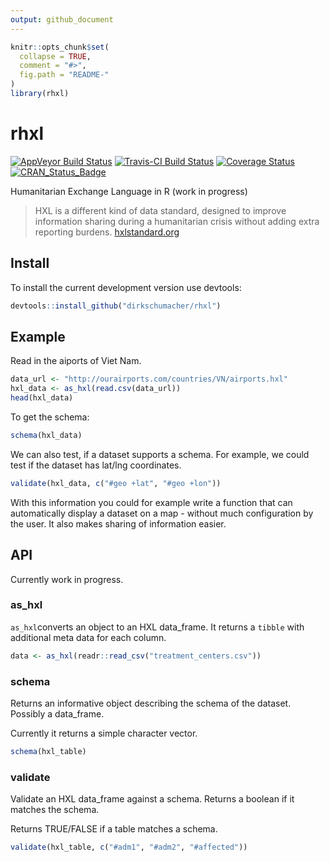 ```yaml
---
output: github_document
---
```


<!-- README.md is generated from README.Rmd. Please edit that file -->

```r
knitr::opts_chunk$set(
  collapse = TRUE,
  comment = "#>",
  fig.path = "README-"
)
library(rhxl)
```


# rhxl
[![AppVeyor Build Status](https://ci.appveyor.com/api/projects/status/github/dirkschumacher/rhxl?branch=master&svg=true)](https://ci.appveyor.com/project/dirkschumacher/rhxl)
[![Travis-CI Build Status](https://travis-ci.org/dirkschumacher/rhxl.svg?branch=master)](https://travis-ci.org/dirkschumacher/rhxl)
[![Coverage Status](https://img.shields.io/codecov/c/github/dirkschumacher/rhxl/master.svg)](https://codecov.io/github/dirkschumacher/rhxl?branch=master)
[![CRAN_Status_Badge](http://www.r-pkg.org/badges/version/rhxl)](https://cran.r-project.org/package=rhxl)

Humanitarian Exchange Language in R (work in progress)

> HXL is a different kind of data standard, designed to improve information sharing during a humanitarian crisis without adding extra reporting burdens.
[hxlstandard.org](http://hxlstandard.org/standard/1_0final/)

## Install

To install the current development version use devtools:

```R 
devtools::install_github("dirkschumacher/rhxl")
```

## Example

Read in the aiports of Viet Nam.

```r
data_url <- "http://ourairports.com/countries/VN/airports.hxl"
hxl_data <- as_hxl(read.csv(data_url))
head(hxl_data)
```


To get the schema:

```r
schema(hxl_data)
```

We can also test, if a dataset supports a schema. For example, we could test if the dataset has lat/lng coordinates.

```r
validate(hxl_data, c("#geo +lat", "#geo +lon"))
```

With this information you could for example write a function that can automatically display a dataset on a map - without much configuration by the user. It also makes sharing of information easier.

## API

Currently work in progress.

### as_hxl

`as_hxl`converts an object to an HXL data_frame. It returns a `tibble` with additional meta data for each column. 

```R
data <- as_hxl(readr::read_csv("treatment_centers.csv"))
```

### schema

Returns an informative object describing the schema of the dataset. Possibly a data_frame. 

Currently it returns a simple character vector.

```R
schema(hxl_table)
```


### validate

Validate an HXL data_frame against a schema. Returns a boolean if it matches the schema.

Returns TRUE/FALSE if a table matches a schema.

```R
validate(hxl_table, c("#adm1", "#adm2", "#affected"))
```

